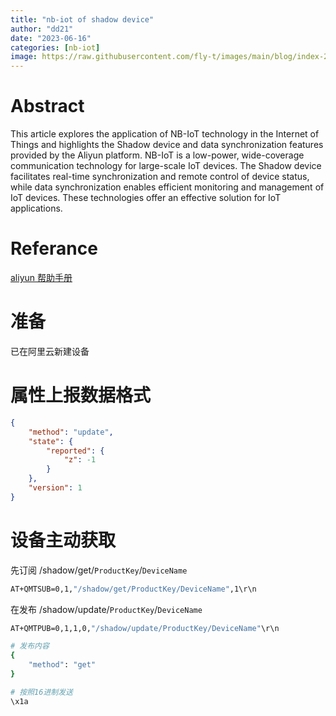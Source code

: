 ```yaml
---
title: "nb-iot of shadow device" 
author: "dd21"
date: "2023-06-16" 
categories: [nb-iot]
image: https://raw.githubusercontent.com/fly-t/images/main/blog/index-2023-06-16-13-56-26.png
---
```



# Abstract

This article explores the application of NB-IoT technology in the Internet of Things and highlights the Shadow device and data synchronization features provided by the Aliyun platform. NB-IoT is a low-power, wide-coverage communication technology for large-scale IoT devices. The Shadow device facilitates real-time synchronization and remote control of device status, while data synchronization enables efficient monitoring and management of IoT devices. These technologies offer an effective solution for IoT applications.

# Referance

[aliyun 帮助手册](https://help.aliyun.com/document_detail/53964.html?spm=a2c4g.69952.4.5.53a13340aMrSEv&scm=20140722.H_53964._.ID_53964-OR_rec-V_1#section-fkh-3dd-xdb)

# 准备

已在阿里云新建设备

# 属性上报数据格式


``` json
{
    "method": "update", 
    "state": {
        "reported": {
            "z": -1
        }
    }, 
    "version": 1
}
```



# 设备主动获取

先订阅 /shadow/get/`ProductKey`/`DeviceName`
``` bash
AT+QMTSUB=0,1,"/shadow/get/ProductKey/DeviceName",1\r\n
```
在发布 /shadow/update/`ProductKey`/`DeviceName`
``` bash
AT+QMTPUB=0,1,1,0,"/shadow/update/ProductKey/DeviceName"\r\n

# 发布内容
{
    "method": "get"
}

# 按照16进制发送
\x1a
```

